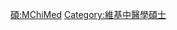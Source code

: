 {{Userbox
  |border-c = #88FF88
  |border-s = 1
  |id-c     = #88FF88
  |id-s     = 12
  |id-fc    = #000000
  |info-c   = #EEFFEE
  |info-s   = 10
  |info-fc  = #000000
  |id       = M.Chi.Med
  |info     = 這個用戶擁有[[:Category:維基中醫學碩士|中醫學碩士]]學位。
}}
<includeonly> [[Category:維基中醫學碩士|{{PAGENAME}}]] </includeonly>
<noinclude> [[Category:學位用戶框模板|碩:MChiMed]][[Category:維基中醫學碩士]] </noinclude>